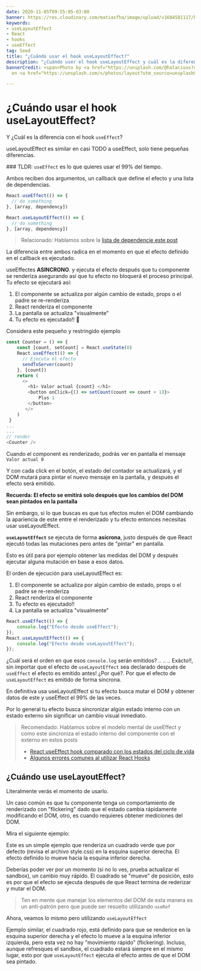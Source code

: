 ```yaml
---
date: 2020-11-05T09:55:05-03:00
banner: https://res.cloudinary.com/matiasfha/image/upload/v1604581117/halacious-tZc3vjPCk-Q-unsplash_jzsdkp.jpg
keywords:
- useLayoutEffect
- React
- hooks
- useEffect
tag: Seed
title: "¿Cuándo usar el hook useLayoutEffect?"
description: "¿Cuándo user el hook useLayoutEffect y cuál es la diferencia con useEffect?"
bannerCredit: <span>Photo by <a href="https://unsplash.com/@halacious?utm_source=unsplash&amp;utm_medium=referral&amp;utm_content=creditCopyText">Halacious</a>
  on <a href="https://unsplash.com/s/photos/layout?utm_source=unsplash&amp;utm_medium=referral&amp;utm_content=creditCopyText">Unsplash</a></span>

---
```

# ¿Cuándo usar el hook useLayoutEffect?

Y ¿Cuál es la diferencia con el hook `useEffect`?

useLayoutEffect es similar en casi TODO a useEffect, solo tiene pequeñas diferencias.

### TLDR: `useEffect` es lo que quieres usar el 99% del tiempo.

Ambos reciben dos argumentos, un callback que define el efecto y una lista de dependencias.

```javascript
React.useEffect(() => {
  // do something
}, [array, dependency])
```

```javascript
React.useLayoutEffect(() => {
  // do something
}, [array, dependency])
```

> Relacionado: Hablamos sobre la [lista de dependencie este post](https://matiashernandez.dev/react-useeffect-por-que-el-arreglo-de-dependencias-es-importante)

La diferencia entre ambos radica en el momento en que el efecto definido en el callback es ejecutado.

useEffectes **ASINCRONO**. y ejecuta el efecto después que tu componente se renderiza asegurando así que tu efecto no bloquerá el proceso principal.
Tu efecto se ejecutará así:

1. El componente se actualiza por algún cambio de estado, props o el padre se re-renderiza
2. React renderiza el componente
3. La pantalla se actualiza "visualmente"
4. Tu efecto es ejecutado!! 🎉

Considera este pequeño y restringido ejemplo

```javascript
const Counter = () => {
    const [count, setCount] = React.useState(0)
    React.useEffect(() => {
      // Ejecuta el efecto
      sendToServer(count)
    }, [count])
    return (
      <>
        <h1> Valor actual {count} </h1>
        <button onClick={() => setCount(count => count + 1)}>
            Plus 1
        </button>
	   </>
    )
 }
...
...
// render
<Counter />
```

Cuando el component es renderizado, podrás ver en pantalla el mensaje
`Valor actual 0`

Y con cada click en el botón, el estado del contador se actualizará, y el DOM mutará para pintar el nuevo mensaje en la pantalla, y después el efecto será emitido.

**Recuerda: El efecto se emitirá solo después que los cambios del DOM sean pintados en la pantalla**

Sin embargo, si lo que buscas es que tus efectos muten el DOM cambiando la apariencia de este entre el renderizado y tu efecto entonces necesitas usar useLayoutEffect.

**`useLayoutEffect`** se ejecuta de forma **asícrona**, justo después de que React ejecutó todas las mutaciones pero antes de "pintar" en pantalla.

Esto es útil para por ejemplo obtener las medidas del DOM y después ejecutar alguna mutación en base a esos datos.

El orden de ejecución para useLayoutEffect es:

1. El componente se actualiza por algún cambio de estado, props o el padre se re-renderiza
2. React renderiza el componente
3. Tu efecto es ejecutado!!
4. La pantalla se actualiza "visualmente"

```javascript
React.useEffect(() => {
    console.log("Efecto desde useEffect");
});
React.useLayoutEffect(() => {
    console.log("Efecto desde useLayoutEffect");
});
```

¿Cuál será el orden en que esos `console.log` serán emitidos?
..
..
..
Exácto!!, sin importar que el efecto de `useLayoutEffect` sea declarado después de `useEffect` el efecto es emitido antes! ¿Por qué?. Por que el efecto de `useLayoutEffect` es emitido de forma síncrona.

En definitiva usa useLayoutEffect si tu efecto busca mutar el DOM y obtener datos de este y useEffect el 99% de las veces.

Por lo general tu efecto busca sincronizar algún estado interno con un estado externo sin significar un cambio visual inmediato.

> Recomendado: Hablamos sobre el modelo mental de useEffect y como este sincroniza el estado interno del componente con el externo en estos posts
>
> * [React useEffect hook comparado con los estados del ciclo de vida](https://matiashernandez.dev/react-useeffect-hook-comparado-con-los-estados-del-ciclo-de-vida)
> * [Algunos errores comunes al utilizar React Hooks](https://matiashernandez.dev/algunos-errores-comunes-al-utilizar-react-hooks)

## ¿Cuándo use useLayoutEffect?

Literalmente verás el momento de usarlo.

Un caso común es que tu componente tenga un comportamiento de renderizado con "flickering" dado que el estado cambia rápidamente modificando el DOM, otro, es cuando requieres obtener mediciones del DOM.

Mira el siguiente ejemplo:

<CodeSandbox codeSandboxId="flamboyant-driscoll-dt3op" />

Este es un simple ejemplo que renderiza un cuadrado verde que por defecto (revisa el archivo style.css) en la esquina superior derecha. El efecto definido lo mueve hacia la esquina inferior derecha.

Deberías poder ver por un momento (si no lo ves, prueba actualizar el sandbox), un cambio muy rápido. El cuadrado se "mueve" de posición, esto es por que el efecto se ejecuta después de que React termina de rederizar y mutar el DOM.

> Ten en mente que manejar los elementos del DOM de esta manera es un anti-patrón pero que puede ser resuelto utilizando `useRef`

Ahora, veamos lo mismo pero utilizando `useLayoutEffect`

<CodeSandbox codeSandboxId="suspicious-field-5qljd" />

Ejemplo similar, el cuadrado rojo, está definido para que se renderice en la esquina superior derecha y el efecto lo mueve a la esquina inferior izquierda, pero esta vez no hay "movimiento rápido" (flickering). Incluso, aunque refresques el sandbox, el cuadrado estará siempre en el mismo lugar, esto por que `useLayoutEffect` ejecuta el efecto antes de que el DOM sea pintado.
